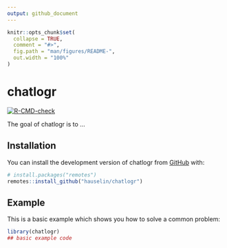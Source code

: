 ```yaml
---
output: github_document
---
```


<!-- README.md is generated from README.Rmd. Please edit that file -->

```r
knitr::opts_chunk$set(
  collapse = TRUE,
  comment = "#>",
  fig.path = "man/figures/README-",
  out.width = "100%"
)
```

# chatlogr

<!-- badges: start -->
[![R-CMD-check](https://github.com/hauselin/chatlogr/actions/workflows/R-CMD-check.yaml/badge.svg)](https://github.com/hauselin/chatlogr/actions/workflows/R-CMD-check.yaml)
<!-- badges: end -->

The goal of chatlogr is to ...

## Installation

You can install the development version of chatlogr from [GitHub](https://github.com/) with:

``` r
# install.packages("remotes")
remotes::install_github("hauselin/chatlogr")
```

## Example

This is a basic example which shows you how to solve a common problem:

```r
library(chatlogr)
## basic example code
```

